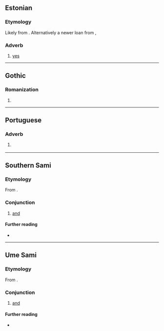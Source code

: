 {{also|Jah|jäh}}
==Estonian==

===Etymology===
Likely from {{etyl|gem-pro|et}} {{m|gem-pro|*ja||yes}}. Alternatively a newer loan from {{etyl|gmq-osw|et}} {{m|gmq-osw|jaa}}, {{m|gmq-osw|ia||yes}}

===Adverb===
{{head|et|adverb}}

# [[yes]]

----

==Gothic==

===Romanization===
{{got-rom}}

# {{got-romanization of|𐌾𐌰𐌷}}

----

==Portuguese==

===Adverb===
{{pt-adv|-}}

# {{lb|pt|Internet slang}} {{alternative spelling of|já|lang=pt}}

----

==Southern Sami==

===Etymology===
From {{der|sma|gem-pro|*jahw||and}}.

===Conjunction===
{{head|sma|conjunction|cat2=coordinating conjunctions}}

# [[and]]

====Further reading====
* {{R:Álgu|88363}}

----

==Ume Sami==

===Etymology===
From {{der|sju|gem-pro|*jahw||and}}.

===Conjunction===
{{head|sju|conjunction}}

# [[and]]

====Further reading====
* {{R:Álgu|46977}}